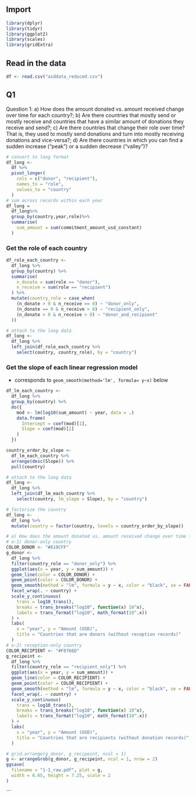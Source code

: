 
## Import

```r
library(dplyr)
library(tidyr)
library(ggplot2)
library(scales)
library(gridExtra)
```

## Read in the data

```r
df <- read.csv("aiddata_reduced.csv")
```

## Q1 
Question 1: a) How does the amount donated vs. amount received change over time for each country?; b) Are there countries that mostly send or mostly receive and countries that have a similar amount of donations they receive and send?; c) Are there countries that change their role over time? That is, they used to mostly send donations and turn into mostly receiving donations and vice-versa?; d) Are there countries in which you can find a sudden increase (“peak”) or a sudden decrease (“valley”)?

```r
# convert to long format
df_long <-
  df %>%
  pivot_longer(
    cols = c("donor", "recipient"),
    names_to = "role",
    values_to = "country"
  )
# sum across records within each year
df_long = 
  df_long%>%
  group_by(country,year,role)%>%
  summarise(
    sum_amount = sum(commitment_amount_usd_constant)
  )
```

### Get the role of each country

```r
df_role_each_country <-
  df_long %>%
  group_by(country) %>%
  summarise(
    n_donate = sum(role == "donor"),
    n_receive = sum(role == "recipient")
  ) %>%
  mutate(country_role = case_when(
    (n_donate > 0 & n_receive == 0) ~ "donor_only",
    (n_donate == 0 & n_receive > 0) ~ "recipient_only",
    (n_donate > 0 & n_receive > 0) ~ "donor_and_recipient"
  ))

# attach to the long data
df_long <-
  df_long %>%
  left_join(df_role_each_country %>%
    select(country, country_role), by = "country")
```

### Get the slope of each linear regression model 
- corresponds to `geom_smooth(method='lm', formula= y~x)` below

```r
df_lm_each_country <-
  df_long %>%
  group_by(country) %>%
  do({
    mod <- lm(log10(sum_amount) ~ year, data = .)
    data.frame(
      Intercept = coef(mod)[1],
      Slope = coef(mod)[2]
    )
  })

country_order_by_slope <-
  df_lm_each_country %>%
  arrange(desc(Slope)) %>%
  pull(country)

# attach to the long data
df_long <-
  df_long %>%
  left_join(df_lm_each_country %>%
    select(country, lm_slope = Slope), by = "country")

# factorize the country
df_long <-
  df_long %>%
  mutate(country = factor(country, levels = country_order_by_slope))
```

```r
# a) How does the amount donated vs. amount received change over time for each country?
# a-1) donor-only country
COLOR_DONOR <- "#619CFF"
g_donor <-
  df_long %>%
  filter(country_role == "donor_only") %>%
  ggplot(aes(x = year, y = sum_amount)) +
  geom_line(color = COLOR_DONOR) +
  geom_point(color = COLOR_DONOR) +
  geom_smooth(method = "lm", formula = y ~ x, color = "black", se = FALSE) +
  facet_wrap(. ~ country) +
  scale_y_continuous(
    trans = log10_trans(),
    breaks = trans_breaks("log10", function(x) 10^x),
    labels = trans_format("log10", math_format(10^.x))
  ) +
  labs(
    x = "year", y = "Amount (USD)",
    title = "Countries that are donors (without reception records)"
  )
# a-2) reception-only country
COLOR_RECIPIENT <- "#F8766D"
g_recipeint <-
  df_long %>%
  filter(country_role == "recipient_only") %>%
  ggplot(aes(x = year, y = sum_amount)) +
  geom_line(color = COLOR_RECIPIENT) +
  geom_point(color = COLOR_RECIPIENT) +
  geom_smooth(method = "lm", formula = y ~ x, color = "black", se = FALSE) +
  facet_wrap(. ~ country) +
  scale_y_continuous(
    trans = log10_trans(),
    breaks = trans_breaks("log10", function(x) 10^x),
    labels = trans_format("log10", math_format(10^.x))
  ) +
  labs(
    x = "year", y = "Amount (USD)",
    title = "Countries that are recipients (without donation records)"
  )
```

```r
# grid.arrange(g_donor, g_recipeint, ncol = 1)
g <- arrangeGrob(g_donor, g_recipeint, ncol = 1, nrow = 2)
ggsave(
  filename = "1-1_raw.pdf", plot = g,
  width = 6.65, height = 7.25, scale = 2
)
```

```
